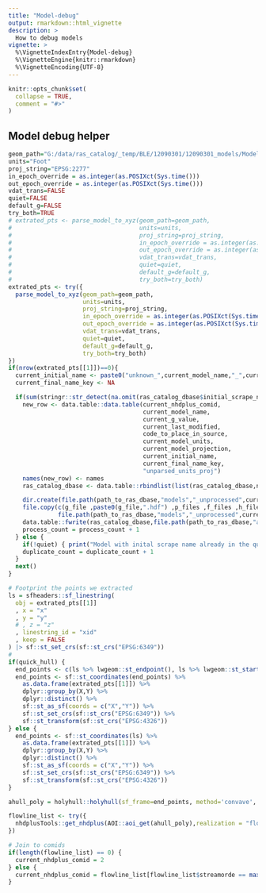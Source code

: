 ---
title: "Model-debug"
output: rmarkdown::html_vignette
description: >
  How to debug models
vignette: >
  %\VignetteIndexEntry{Model-debug}
  %\VignetteEngine{knitr::rmarkdown}
  %\VignetteEncoding{UTF-8}
---

```{r, include = FALSE}
knitr::opts_chunk$set(
  collapse = TRUE,
  comment = "#>"
)
```

## Model debug helper

```r
geom_path="G:/data/ras_catalog/_temp/BLE/12090301/12090301_models/Model/Walnut Creek-Colorado River/CEDAR CREEK/CEDAR CREEK.g01"
units="Foot"
proj_string="EPSG:2277"
in_epoch_override = as.integer(as.POSIXct(Sys.time()))
out_epoch_override = as.integer(as.POSIXct(Sys.time()))
vdat_trans=FALSE
quiet=FALSE
default_g=FALSE
try_both=TRUE
# extrated_pts <- parse_model_to_xyz(geom_path=geom_path,
#                                    units=units,
#                                    proj_string=proj_string,
#                                    in_epoch_override = as.integer(as.POSIXct(Sys.time())),
#                                    out_epoch_override = as.integer(as.POSIXct(Sys.time())),
#                                    vdat_trans=vdat_trans,
#                                    quiet=quiet,
#                                    default_g=default_g,
#                                    try_both=try_both)
extrated_pts <- try({
  parse_model_to_xyz(geom_path=geom_path,
                     units=units,
                     proj_string=proj_string,
                     in_epoch_override = as.integer(as.POSIXct(Sys.time())),
                     out_epoch_override = as.integer(as.POSIXct(Sys.time())),
                     vdat_trans=vdat_trans,
                     quiet=quiet,
                     default_g=default_g,
                     try_both=try_both)
})
if(nrow(extrated_pts[[1]])==0){
  current_initial_name <- paste0("unknown_",current_model_name,"_",current_g_value,"_",current_last_modified)
  current_final_name_key <- NA

  if(sum(stringr::str_detect(na.omit(ras_catalog_dbase$initial_scrape_name), current_initial_name)) == 0) {
    new_row <- data.table::data.table(current_nhdplus_comid,
                                      current_model_name,
                                      current_g_value,
                                      current_last_modified,
                                      code_to_place_in_source,
                                      current_model_units,
                                      current_model_projection,
                                      current_initial_name,
                                      current_final_name_key,
                                      "unparsed_units_proj")
    names(new_row) <- names
    ras_catalog_dbase <- data.table::rbindlist(list(ras_catalog_dbase,new_row))

    dir.create(file.path(path_to_ras_dbase,"models","_unprocessed",current_initial_name,fsep = .Platform$file.sep), showWarnings = FALSE, recursive = TRUE)
    file.copy(c(g_file ,paste0(g_file,".hdf") ,p_files ,f_files ,h_files, v_files, prj_files,o_files,r_files,u_files,x_files,rasmap_files),
              file.path(path_to_ras_dbase,"models","_unprocessed",current_initial_name,fsep = .Platform$file.sep))
    data.table::fwrite(ras_catalog_dbase,file.path(path_to_ras_dbase,"accounting.csv",fsep = .Platform$file.sep), row.names = FALSE)
    process_count = process_count + 1
  } else {
    if(!quiet) { print("Model with inital scrape name already in the que") }
    duplicate_count = duplicate_count + 1
  }
  next()
}

# Footprint the points we extracted
ls = sfheaders::sf_linestring(
  obj = extrated_pts[[1]]
  , x = "x"
  , y = "y"
  # , z = "z"
  , linestring_id = "xid"
  , keep = FALSE
) |> sf::st_set_crs(sf::st_crs("EPSG:6349"))
#
if(quick_hull) {
  end_points <- c(ls %>% lwgeom::st_endpoint(), ls %>% lwgeom::st_startpoint())
  end_points <- sf::st_coordinates(end_points) %>%
    as.data.frame(extrated_pts[[1]]) %>%
    dplyr::group_by(X,Y) %>%
    dplyr::distinct() %>%
    sf::st_as_sf(coords = c("X","Y")) %>%
    sf::st_set_crs(sf::st_crs("EPSG:6349")) %>%
    sf::st_transform(sf::st_crs("EPSG:4326"))
} else {
  end_points <- sf::st_coordinates(ls) %>%
    as.data.frame(extrated_pts[[1]]) %>%
    dplyr::group_by(X,Y) %>%
    dplyr::distinct() %>%
    sf::st_as_sf(coords = c("X","Y")) %>%
    sf::st_set_crs(sf::st_crs("EPSG:6349")) %>%
    sf::st_transform(sf::st_crs("EPSG:4326"))
}

ahull_poly = holyhull::holyhull(sf_frame=end_points, method='convave', alpha_value=0.01, concavity = 2, length_threshold = 0)

flowline_list <- try({
  nhdplusTools::get_nhdplus(AOI::aoi_get(ahull_poly),realization = "flowline")
})

# Join to comids
if(length(flowline_list) == 0) {
  current_nhdplus_comid = 2
} else {
  current_nhdplus_comid = flowline_list[flowline_list$streamorde == max(flowline_list$streamorde),][1,]$comid
}
```
